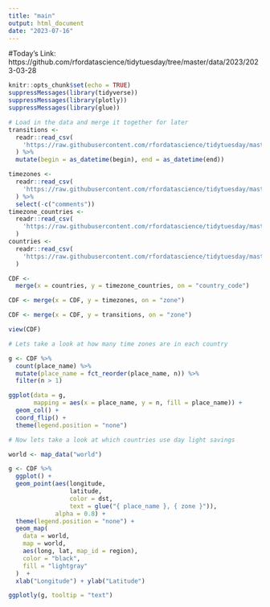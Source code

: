 ```yaml
---
title: "main"
output: html_document
date: "2023-07-16"
---
```


#Today's Link: https://github.com/rfordatascience/tidytuesday/tree/master/data/2023/2023-03-28

```r
knitr::opts_chunk$set(echo = TRUE)
suppressMessages(library(tidyverse))
suppressMessages(library(plotly))
suppressMessages(library(glue))

```

```r
# Load in the data and merge it together for later
transitions <-
  readr::read_csv(
    'https://raw.githubusercontent.com/rfordatascience/tidytuesday/master/data/2023/2023-03-28/transitions.csv'
  ) %>%
  mutate(begin = as_datetime(begin), end = as_datetime(end))

timezones <-
  readr::read_csv(
    'https://raw.githubusercontent.com/rfordatascience/tidytuesday/master/data/2023/2023-03-28/timezones.csv'
  ) %>%
  select(-c("comments"))
timezone_countries <-
  readr::read_csv(
    'https://raw.githubusercontent.com/rfordatascience/tidytuesday/master/data/2023/2023-03-28/timezone_countries.csv'
  )
countries <-
  readr::read_csv(
    'https://raw.githubusercontent.com/rfordatascience/tidytuesday/master/data/2023/2023-03-28/countries.csv'
  )

CDF <-
  merge(x = countries, y = timezone_countries, on = "country_code")

CDF <- merge(x = CDF, y = timezones, on = "zone")

CDF <- merge(x = CDF, y = transitions, on = "zone")

view(CDF)
```
```r
# Lets take a look at how many time zones are in each country

g <- CDF %>%
  count(place_name) %>%
  mutate(place_name = fct_reorder(place_name, n)) %>%
  filter(n > 1)

ggplot(data = g,
       mapping = aes(x = place_name, y = n, fill = place_name)) +
  geom_col() +
  coord_flip() +
  theme(legend.position = "none")

```


```r
# Now lets take a look at which countries use day light savings

world <- map_data("world")

g <- CDF %>%
  ggplot() +
  geom_point(aes(longitude,
                 latitude,
                 color = dst,
                 text = glue("{ place_name }, { zone }")),
             alpha = 0.8) +
  theme(legend.position = "none") + 
  geom_map(
    data = world,
    map = world,
    aes(long, lat, map_id = region),
    color = "black",
    fill = "lightgray"
  )  +
  xlab("Longitude") + ylab("Latitude") 

ggplotly(g, tooltip = "text")
```


